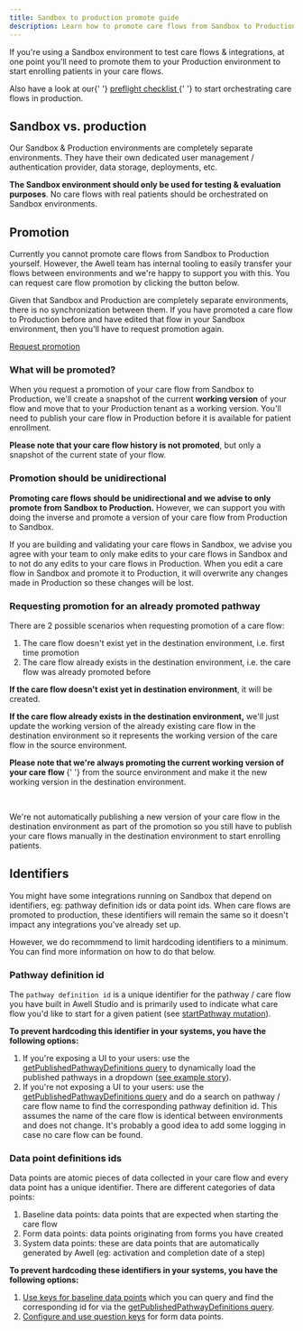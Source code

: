 ```yaml
---
title: Sandbox to production promote guide
description: Learn how to promote care flows from Sandbox to Production.
---
```


If you're using a Sandbox environment to test care flows & integrations, at one point you'll need to promote them to your Production environment to start enrolling patients in your care flows.

<Alert type="info" title="Preflight checklist">
  <p>
    Also have a look at our{' '}
    <a
      href="/awell-orchestration/docs/going-live/preflight-checklist"
      title="Preflight checklist"
    >
      preflight checklist
    </a>{' '}
    to start orchestrating care flows in production.
  </p>
</Alert>

## Sandbox vs. production

Our Sandbox & Production environments are completely separate environments. They have their own dedicated user management / authentication provider, data storage, deployments, etc.

**The Sandbox environment should only be used for testing & evaluation purposes**. No care flows with real patients should be orchestrated on Sandbox environments.

## Promotion

Currently you cannot promote care flows from Sandbox to Production yourself. However, the Awell team has internal tooling to easily transfer your flows between environments and we're happy to support you with this. You can request care flow promotion by clicking the button below.

Given that Sandbox and Production are completely separate environments, there is no synchronization between them. If you have promoted a care flow to Production before and have edited that flow in your Sandbox environment, then you'll have to request promotion again.

<div className="flex justify-center">
  <a
    title="Request promotion"
    class="custom-link btn-base py-3 px-5 text-base text-white bg-blue-600 highlight-white/20 hover:bg-blue-500 dark:bg-sky-500 dark:hover:bg-sky-400"
    href="/request-promotion"
  >
    <span>Request promotion</span>
  </a>
</div>

### What will be promoted?

When you request a promotion of your care flow from Sandbox to Production, we'll create a snapshot of the current **working version** of your flow and move that to your Production tenant as a working version. You'll need to publish your care flow in Production before it is available for patient enrollment.

**Please note that your care flow history is not promoted**, but only a snapshot of the current state of your flow.

### Promotion should be unidirectional

**Promoting care flows should be unidirectional and we advise to only promote from Sandbox to Production.** However, we can support you with doing the inverse and promote a version of your care flow from Production to Sandbox.

If you are building and validating your care flows in Sandbox, we advise you agree with your team to only make edits to your care flows in Sandbox and to not do any edits to your care flows in Production. When you edit a care flow in Sandbox and promote it to Production, it will overwrite any changes made in Production so these changes will be lost.

### Requesting promotion for an already promoted pathway
[](url)
There are 2 possible scenarios when requesting promotion of a care flow:

1. The care flow doesn't exist yet in the destination environment, i.e. first time promotion
2. The care flow already exists in the destination environment, i.e. the care flow was already promoted before

**If the care flow doesn't exist yet in destination environment**, it will be created.

**If the care flow already exists in the destination environment,** we'll just update the working version of the already existing care flow in the destination environment so it represents the working version of the care flow in the source environment.

<Alert type="info" title="Publish your care flows after promotion">
  <p>
    <strong>
      Please note that we're always promoting the current working version of
      your care flow
    </strong>{' '}
    from the source environment and make it the new working version in the
    destination environment.
  </p>
  <br />
  <p>
    We're not automatically publishing a new version of your care flow in the
    destination environment as part of the promotion so you still have to
    publish your care flows manually in the destination environment to start
    enrolling patients.
  </p>
</Alert>

## Identifiers

You might have some integrations running on Sandbox that depend on identifiers, eg: pathway definition ids or data point ids. When care flows are promoted to production, these identifiers will remain the same so it doesn't impact any integrations you've already set up.

However, we do recommmend to limit hardcoding identifiers to a minimum. You can find more information on how to do that below.

### Pathway definition id

The `pathway definition id` is a unique identifier for the pathway / care flow you have built in Awell Studio and is primarily used to indicate what care flow you'd like to start for a given patient (see [startPathway mutation](/awell-orchestration/api-reference/mutations/start-pathway)).

**To prevent hardcoding this identifier in your systems, you have the following options:**

1. If you're exposing a UI to your users: use the [getPublishedPathwayDefinitions query](/awell-orchestration/api-reference/queries/get-published-pathways) to dynamically load the published pathways in a dropdown ([see example story](https://orchestration-stories.vercel.app/stories/start-pathway)).
2. If you're not exposing a UI to your users: use the [getPublishedPathwayDefinitions query](/awell-orchestration/api-reference/queries/get-published-pathways) and do a search on pathway / care flow name to find the corresponding pathway definition id. This assumes the name of the care flow is identical between environments and does not change. It's probably a good idea to add some logging in case no care flow can be found.

### Data point definitions ids

Data points are atomic pieces of data collected in your care flow and every data point has a unique identifier. There are different categories of data points:

1. Baseline data points: data points that are expected when starting the care flow
2. Form data points: data points originating from forms you have created
3. System data points: these are data points that are automatically generated by Awell (eg: activation and completion date of a step)

**To prevent hardcoding these identifiers in your systems, you have the following options:**

1. [Use keys for baseline data points](https://help.awellhealth.com/en/articles/6423139-enrich-your-care-flow-with-baseline-data) which you can query and find the corresponding id for via the [getPublishedPathwayDefinitions query](/awell-orchestration/api-reference/queries/get-published-pathways).
2. [Configure and use question keys](https://help.awellhealth.com/en/articles/4815388-encode-questions-and-answer-options) for form data points.
